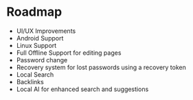 # Roadmap

- UI/UX Improvements
- Android Support
- Linux Support
- Full Offline Support for editing pages
- Password change
- Recovery system for lost passwords using a recovery token
- Local Search
- Backlinks
- Local AI for enhanced search and suggestions
